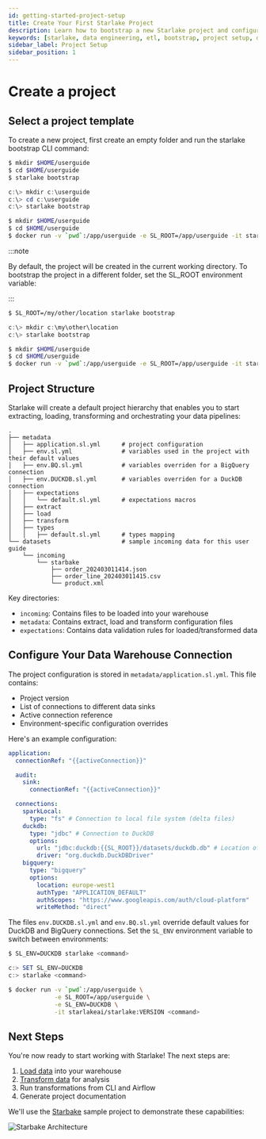 ```yaml
---
id: getting-started-project-setup
title: Create Your First Starlake Project
description: Learn how to bootstrap a new Starlake project and configure your data warehouse connection for ETL pipelines
keywords: [starlake, data engineering, etl, bootstrap, project setup, data warehouse, bigquery, duckdb]
sidebar_label: Project Setup
sidebar_position: 1
---
```


# Create a project


## Select a project template

To create a new project, first create an empty folder and run the starlake bootstrap CLI command:

<Tabs groupId="platforms">
<TabItem value="linux_macos" label="Linux/MacOS">

```bash
$ mkdir $HOME/userguide
$ cd $HOME/userguide
$ starlake bootstrap
```

</TabItem>
<TabItem value="windows" label="Windows">

```powershell
c:\> mkdir c:\userguide
c:\> cd c:\userguide
c:\> starlake bootstrap
```

</TabItem>
<TabItem value="docker" label="Docker">

```bash
$ mkdir $HOME/userguide
$ cd $HOME/userguide
$ docker run -v `pwd`:/app/userguide -e SL_ROOT=/app/userguide -it starlakeai/starlake:VERSION bootstrap
```

</TabItem>
</Tabs>

:::note

By default, the project will be created in the current working directory.
To bootstrap the project in a different folder, set the SL_ROOT environment variable:

:::

<Tabs groupId="platforms">
<TabItem value="linux_macos" label="Linux/MacOS">

```bash
$ SL_ROOT=/my/other/location starlake bootstrap
```

</TabItem>
<TabItem value="windows" label="Windows">

```powershell
c:\> mkdir c:\my\other\location
c:\> starlake bootstrap
```

</TabItem>
<TabItem value="docker" label="Docker">

```bash
$ mkdir $HOME/userguide
$ cd $HOME/userguide
$ docker run -v `pwd`:/app/userguide -e SL_ROOT=/app/userguide -it starlakeai/starlake:VERSION bootstrap
```

</TabItem>
</Tabs>

## Project Structure

Starlake will create a default project hierarchy that enables you to start extracting, loading, transforming and orchestrating your data pipelines:

```text {2,5,7,8,9,10,11,12,13}
.
├── metadata
│   ├── application.sl.yml      # project configuration
│   ├── env.sl.yml              # variables used in the project with their default values
│   ├── env.BQ.sl.yml           # variables overriden for a BigQuery connection
│   ├── env.DUCKDB.sl.yml       # variables overriden for a DuckDB connection
│   ├── expectations
│   │   └── default.sl.yml      # expectations macros
│   ├── extract
│   ├── load
│   ├── transform
│   ├── types
│   │   ├── default.sl.yml      # types mapping
└── datasets                    # sample incoming data for this user guide
    └── incoming
        └── starbake
            ├── order_202403011414.json
            ├── order_line_202403011415.csv
            └── product.xml
```

Key directories:
- `incoming`: Contains files to be loaded into your warehouse
- `metadata`: Contains extract, load and transform configuration files
- `expectations`: Contains data validation rules for loaded/transformed data

## Configure Your Data Warehouse Connection

The project configuration is stored in `metadata/application.sl.yml`. This file contains:
- Project version
- List of connections to different data sinks
- Active connection reference
- Environment-specific configuration overrides

Here's an example configuration:

```yaml title="metadata/application.sl.yml"
application:
  connectionRef: "{{activeConnection}}"

  audit:
    sink:
      connectionRef: "{{activeConnection}}"

  connections:
    sparkLocal:
      type: "fs" # Connection to local file system (delta files)
    duckdb:
      type: "jdbc" # Connection to DuckDB
      options:
        url: "jdbc:duckdb:{{SL_ROOT}}/datasets/duckdb.db" # Location of the DuckDB database
        driver: "org.duckdb.DuckDBDriver"
    bigquery:
      type: "bigquery"
      options:
        location: europe-west1
        authType: "APPLICATION_DEFAULT"
        authScopes: "https://www.googleapis.com/auth/cloud-platform"
        writeMethod: "direct"
```

The files `env.DUCKDB.sl.yml` and `env.BQ.sl.yml` override default values for DuckDB and BigQuery connections. Set the `SL_ENV` environment variable to switch between environments:

<Tabs groupId="platforms">

<TabItem value="linux_macos" label="Linux/MacOS">

```bash
$ SL_ENV=DUCKDB starlake <command>
```

</TabItem>
<TabItem value="windows" label="Windows">

```powershell
c:> SET SL_ENV=DUCKDB
c:> starlake <command>
```

</TabItem>
<TabItem value="docker" label="Docker">

```bash
$ docker run -v `pwd`:/app/userguide \
             -e SL_ROOT=/app/userguide \
             -e SL_ENV=DUCKDB \
             -it starlakeai/starlake:VERSION <command>
```

</TabItem>
</Tabs>

## Next Steps

You're now ready to start working with Starlake! The next steps are:

1. [Load data](load/tutorial) into your warehouse
2. [Transform data](transform/tutorial) for analysis
3. Run transformations from CLI and Airflow
4. Generate project documentation

We'll use the [Starbake](https://github.com/starlake-ai/StarBake/) sample project to demonstrate these capabilities:

![Starbake Architecture](/img/starbake.png)
